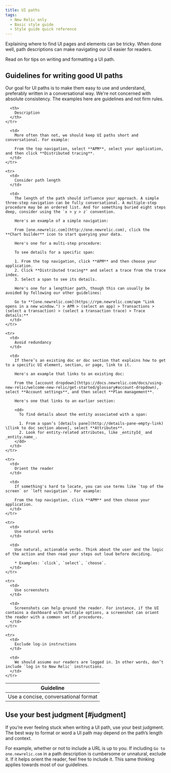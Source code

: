 ```yaml
---
title: UI paths
tags:
  - New Relic only
  - Basic style guide
  - Style guide quick reference
---
```


Explaining where to find UI pages and elements can be tricky. When done well, path descriptions can make navigating our UI easier for readers.

Read on for tips on writing and formatting a UI path.

## Guidelines for writing good UI paths

Our goal for UI paths is to make them easy to use and understand, preferably written in a conversational way. We're not concerned with absolute consistency. The examples here are guidelines and not firm rules.

<table>
  <thead>
    <tr>
      <th style={{ width: "200px" }}>
        Guideline
      </th>

      <th>
        Description
      </th>
    </tr>
  </thead>

  <tbody>
    <tr>
      <td>
        Use a concise, conversational format
      </td>

      <td>
        More often than not, we should keep UI paths short and conversational. For example:

        From the top navigation, select **APM**, select your application, and then click **Distributed tracing**.
      </td>
    </tr>

    <tr>
      <td>
        Consider path length
      </td>

      <td>
        The length of the path should influence your approach. A simple three-step navigation can be fully conversational. A multiple-step procedure may be an ordered list. And for something buried eight steps deep, consider using the `x > y > z` convention.

        Here's an example of a simple navigation:

        From [one.newrelic.com](http://one.newrelic.com), click the **Chart builder** icon to start querying your data.

        Here's one for a multi-step procedure:

        To see details for a specific span:

        1. From the top navigation, click **APM** and then choose your application.
        2. Click **Distributed tracing** and select a trace from the trace index.
        3. Select a span to see its details.

        Here's one for a lengthier path, though this can usually be avoided by following our other guidelines:

        Go to **[one.newrelic.com](https://rpm.newrelic.com/apm "Link opens in a new window.") > APM > (select an app) > Transactions > (select a transaction) > (select a transaction trace) > Trace details:**
      </td>
    </tr>

    <tr>
      <td>
        Avoid redundancy
      </td>

      <td>
        If there’s an existing doc or doc section that explains how to get to a specific UI element, section, or page, link to it.

        Here's an example that links to an existing doc:

        From the [account dropdown](https://docs.newrelic.com/docs/using-new-relic/welcome-new-relic/get-started/glossary#account-dropdown), select **Account settings**, and then select **Plan management**.

        Here's one that links to an earlier section:

        <dd>
          To find details about the entity associated with a span:

          1. From a span’s [details pane](http://details-pane-empty-link) \[link to doc section above], select **Attributes**.
          2. Look for entity-related attributes, like _entityId_ and _entity.name_.
        </dd>
      </td>
    </tr>

    <tr>
      <td>
        Orient the reader
      </td>

      <td>
        If something's hard to locate, you can use terms like `top of the screen` or `left navigation`. For example:

        From the top navigation, click **APM** and then choose your application.
      </td>
    </tr>

    <tr>
      <td>
        Use natural verbs
      </td>

      <td>
        Use natural, actionable verbs. Think about the user and the logic of the action and then read your steps out loud before deciding.

        * Examples: `click`, `select`, `choose`.
      </td>
    </tr>

    <tr>
      <td>
        Use screenshots
      </td>

      <td>
        Screenshots can help ground the reader. For instance, if the UI contains a dashboard with multiple options, a screenshot can orient the reader with a common set of procedures.
      </td>
    </tr>

    <tr>
      <td>
        Exclude log-in instructions
      </td>

      <td>
        We should assume our readers are logged in. In other words, don’t include `log in to New Relic` instructions.
      </td>
    </tr>
  </tbody>
</table>

## Use your best judgment [#judgment]

If you’re ever feeling stuck when writing a UI path, use your best judgment. The best way to format or word a UI path may depend on the path’s length and context.

For example, whether or not to include a URL is up to you. If including `Go to one.newrelic.com` in a path description is cumbersome or unnatural, exclude it. If it helps orient the reader, feel free to include it. This same thinking applies towards most of our guidelines.
